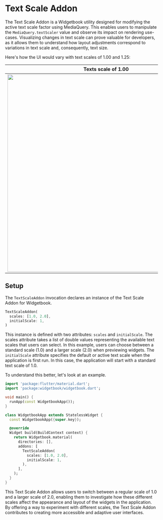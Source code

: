 # Text Scale Addon

The Text Scale Addon is a Widgetbook utility designed for modifying the active text scale
factor using MediaQuery. This enables users to manipulate the
`MediaQuery.textScaler` value and observe its impact on rendering use-cases.
Visualizing changes in text scale can prove valuable for developers, as it allows them to
understand how layout adjustments correspond to variations in text scale and,
consequently, text size.

Here's how the UI would vary with text scales of 1.00 and 1.25:

|                              Texts scale of 1.00                              |                                Text scale of 1.25                                |
| :---------------------------------------------------------------------------: | :------------------------------------------------------------------------------: |
| <Image zoom src="/assets/addons/text-scales/text-scale-1.png" height="650" /> | <Image zoom src="/assets/addons/text-scales/text-scale-1.25.png" height="650" /> |

## Setup

The `TextScaleAddon` invocation declares an instance of the Text Scale Addon for
Widgetbook.

```dart
TextScaleAddon(
  scales: [1.0, 2.0],
  initialScale: 1,
)
```

This instance is defined with two attributes: `scales` and `initialScale`. The scales
attribute takes a list of double values representing the available text scales that users
can select. In this example, users can choose between a standard scale (1.0) and a larger
scale (2.0) when previewing widgets. The `initialScale` attribute specifies the default or
active text scale when the application is first run. In this case, the application will
start with a standard text scale of 1.0.

To understand this better, let's look at an example.

```dart
import 'package:flutter/material.dart';
import 'package:widgetbook/widgetbook.dart';

void main() {
  runApp(const WidgetbookApp());
}

class WidgetbookApp extends StatelessWidget {
  const WidgetbookApp({super.key});

  @override
  Widget build(BuildContext context) {
    return Widgetbook.material(
      directories: [],
      addons: [
        TextScaleAddon(
          scales: [1.0, 2.0],
          initialScale: 1,
        ),
      ],
    );
  }
}
```

This Text Scale Addon allows users to switch between a regular scale of 1.0 and a larger
scale of 2.0, enabling them to investigate how these different scales affect the
appearance and layout of the widgets in the application. By offering a way to experiment
with different scales, the Text Scale Addon contributes to creating more accessible and
adaptive user interfaces.
